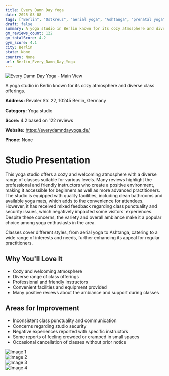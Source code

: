 ```yaml
---
title: Every Damn Day Yoga
date: 2025-03-08
tags: ["Berlin", "Ostkreuz", "aerial yoga", "Ashtanga", "prenatal yoga", "cozy", "welcoming", "Berlin"]  
draft: false
summary: A yoga studio in Berlin known for its cozy atmosphere and diverse class offerings.
gm_reviews_count: 122
gm_totalScore: 4.2
gym_score: 4.1
city: Berlin
state: None
country: None
url: Berlin_Every_Damn_Day_Yoga
---
```


<div className="aspect-[16/9] relative my-8">
  <img 
    src="https://lh5.googleusercontent.com/p/AF1QipNoEDfYI7kr6jGRabvAyQDXvLjuirpN7k818y3I=w1920-h1080-k-no"
    alt="Every Damn Day Yoga - Main View"
    className="object-cover absolute inset-0 w-full h-full rounded-lg"
  />
</div>

A yoga studio in Berlin known for its cozy atmosphere and diverse class offerings.

**Address:** Revaler Str. 22, 10245 Berlin, Germany

**Category:** Yoga studio

**Score:** 4.2 based on 122 reviews

**Website:** https://everydamndayyoga.de/

**Phone:** None

# Studio Presentation

This yoga studio offers a cozy and welcoming atmosphere with a diverse range of classes suitable for various levels. Many reviews highlight the professional and friendly instructors who create a positive environment, making it accessible for beginners as well as more advanced practitioners. The studio is equipped with quality facilities, including clean bathrooms and available yoga mats, which adds to the convenience for attendees. However, it has received mixed feedback regarding class punctuality and security issues, which negatively impacted some visitors' experiences. Despite these concerns, the variety and overall ambiance make it a popular choice among yoga enthusiasts in the area.

Classes cover different styles, from aerial yoga to Ashtanga, catering to a wide range of interests and needs, further enhancing its appeal for regular practitioners.

## Why You'll Love It

- Cozy and welcoming atmosphere
- Diverse range of class offerings
- Professional and friendly instructors
- Convenient facilities and equipment provided
- Many positive reviews about the ambiance and support during classes

## Areas for Improvement

- Inconsistent class punctuality and communication
- Concerns regarding studio security
- Negative experiences reported with specific instructors
- Some reports of feeling crowded or cramped in small spaces
- Occasional cancellation of classes without prior notice

<div className="grid grid-cols-1 xl:grid-cols-2 gap-4 my-8">
<div className="aspect-[4/3] relative"><img src="https://lh5.googleusercontent.com/p/AF1QipPnXIignbDVl5WhZCzakc4CMpz5ae5i5eLrAlgn=w1920-h1080-k-no" alt="Image 1" className="object-cover absolute inset-0 w-full h-full rounded-lg" /></div>
<div className="aspect-[4/3] relative"><img src="https://lh5.googleusercontent.com/p/AF1QipM1aZTiiE7ACIS4bUrrIhy-hk8sv2MQulRsfZxu=w1920-h1080-k-no" alt="Image 2" className="object-cover absolute inset-0 w-full h-full rounded-lg" /></div>
<div className="aspect-[4/3] relative"><img src="https://lh5.googleusercontent.com/p/AF1QipPbe7DTTigfkpRdVJfKWtOuUEfGzWFaKR3GgslG=w1920-h1080-k-no" alt="Image 3" className="object-cover absolute inset-0 w-full h-full rounded-lg" /></div>
<div className="aspect-[4/3] relative"><img src="https://lh5.googleusercontent.com/p/AF1QipMTRwQWkNqERVzMPCCDbwauqfP8L6BJ3RWrUx-S=w1920-h1080-k-no" alt="Image 4" className="object-cover absolute inset-0 w-full h-full rounded-lg" /></div>
</div>